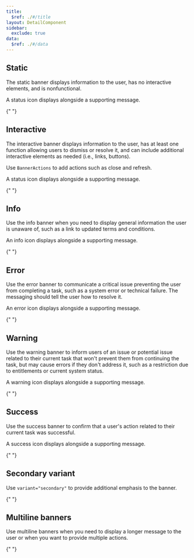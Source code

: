 ```yaml
---
title:
  $ref: ./#/title
layout: DetailComponent
sidebar:
  exclude: true
data:
  $ref: ./#/data
---
```


## Static

The static banner displays information to the user, has no interactive elements, and is nonfunctional.

A status icon displays alongside a supporting message.

{" "}

<LivePreview componentName="banner" exampleName="Static" />

## Interactive

The interactive banner displays information to the user, has at least one function allowing users to dismiss or resolve it, and can include additional interactive elements as needed (i.e., links, buttons).

Use `BannerActions` to add actions such as close and refresh.

A status icon displays alongside a supporting message.

{" "}

<LivePreview componentName="banner" exampleName="Interactive" />

## Info

Use the info banner when you need to display general information the user is unaware of, such as a link to updated terms and conditions.

An info icon displays alongside a supporting message.

{" "}

<LivePreview componentName="banner" exampleName="Info" />

## Error

Use the error banner to communicate a critical issue preventing the user from completing a task, such as a system error or technical failure. The messaging should tell the user how to resolve it.

An error icon displays alongside a supporting message.

{" "}

<LivePreview componentName="banner" exampleName="Error" />

## Warning

Use the warning banner to inform users of an issue or potential issue related to their current task that won't prevent them from continuing the task, but may cause errors if they don't address it, such as a restriction due to entitlements or current system status.

A warning icon displays alongside a supporting message.

{" "}

<LivePreview componentName="banner" exampleName="Warning" />

## Success

Use the success banner to confirm that a user's action related to their current task was successful.

A success icon displays alongside a supporting message.

{" "}

<LivePreview componentName="banner" exampleName="Success" />

## Secondary variant

Use `variant="secondary"` to provide additional emphasis to the banner.

{" "}

<LivePreview componentName="banner" exampleName="SecondaryVariant" />

## Multiline banners

Use multiline banners when you need to display a longer message to the user or when you want to provide multiple actions.

{" "}

<LivePreview componentName="banner" exampleName="MultilineBanners" />
